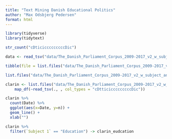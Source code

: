 ```yaml
---
title: "Text Mining Danish Educational Politics"
author: "Max Odsbjerg Pedersen"
format: html
---
```

```r
library(tidyverse)
library(tidytext)
```

```r
str_count("cDticicccccccccDic")
```

```r
data <- read_tsv("data/The_Danish_Parliament_Corpus_2009-2017_v2_w_subject_annotation/20091/20091_M1_helemoedet-memberinfo-subjects.txt", col_types = "cDtticicccccccccDic")
```


```r
tibble(file = list.files("data/The_Danish_Parliament_Corpus_2009-2017_v2_w_subject_annotation/", recursive = TRUE, full.names = TRUE)) -> clarin
```


```r
list.files("data/The_Danish_Parliament_Corpus_2009-2017_v2_w_subject_annotation", recursive = TRUE, full.names = TRUE, pattern = "^\\d{5}")
```




```r
clarin <- list.files("data/The_Danish_Parliament_Corpus_2009-2017_v2_w_subject_annotation", recursive = TRUE, full.names = TRUE, pattern = "^\\d{5}") %>% 
    map_df(~read_tsv(., , col_types = "cDtticicccccccccDic"))
```

```r
clarin %>% 
  count(Date) %>% 
  ggplot(aes(x=Date, y=n)) +
  geom_line() + 
  xlab("")
```
```r
clarin %>% 
  filter(`Subject 1` == "Education") -> clarin_eudcation
```

```r

```

